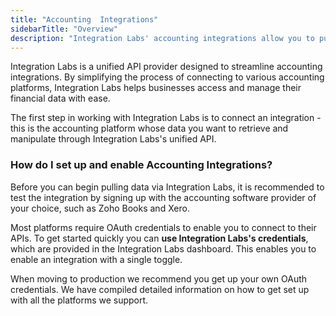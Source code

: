 ```yaml
---
title: "Accounting  Integrations"
sidebarTitle: "Overview"
description: "Integration Labs' accounting integrations allow you to pull data directly from your customer’s accounting software in real-time."
---
```


Integration Labs is a unified API provider designed to streamline accounting integrations. By simplifying the process of connecting to various accounting platforms, Integration Labs helps businesses access and manage their financial data with ease.

The first step in working with Integration Labs is to connect an integration - this is the accounting platform whose data you want to retrieve and manipulate through Integration Labs's unified API.

### How do I set up and enable Accounting Integrations?

Before you can begin pulling data via Integration Labs, it is recommended to test the integration by signing up with the accounting software provider of your choice, such as Zoho Books and Xero.

Most platforms require OAuth credentials to enable you to connect to their APIs. To get started quickly you can **use Integration Labs's credentials**, which are provided in the Integration Labs dashboard. This enables you to enable an integration with a single toggle.

When moving to production we recommend you get up your own OAuth credentials. We have compiled detailed information on how to get set up with all the platforms we support.
